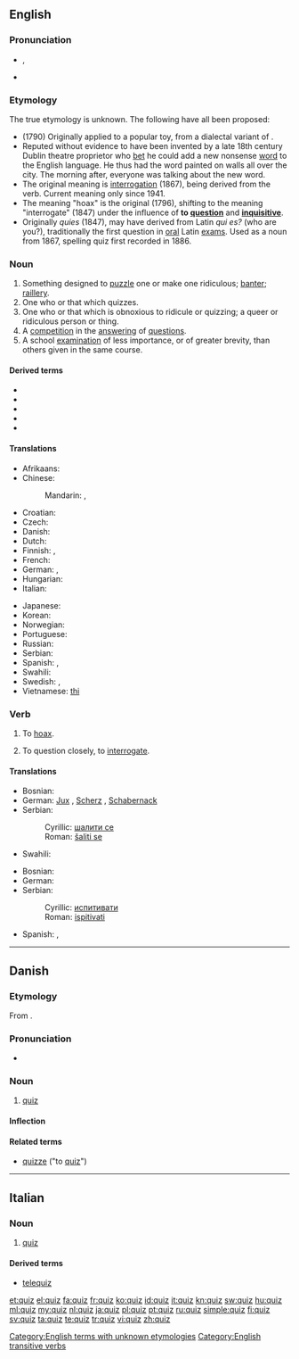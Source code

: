 {{also|Quiz}}
==English==
{{wikipedia}}

===Pronunciation===
* {{IPA|/kwɪz/}}, {{X-SAMPA|/kwIz/}}
* {{rhymes|ɪz}}

===Etymology===
The true etymology is unknown. The following have all been proposed:
* (1790) Originally applied to a popular toy, from a dialectal variant of {{term|whiz|lang=en}}.
* Reputed without evidence to have been invented by a late 18th century Dublin theatre proprietor who [[bet]] he could add a new nonsense [[word]] to the English language. He thus had the word painted on walls all over the city. The morning after, everyone was talking about the new word.
* The original meaning is [[interrogation]] (1867), being derived from the verb. Current meaning only since 1941.
* The meaning "hoax" is the original (1796), shifting to the meaning "interrogate" (1847) under the influence of '''to [[question]]''' and '''[[inquisitive]]'''.
* Originally ''quies'' (1847), may have derived from Latin ''qui es?'' (who are you?), traditionally the first question in [[oral]] Latin [[exam]]s. Used as a noun from 1867, spelling quiz first recorded in 1886.

===Noun===
{{en-noun|quizzes}}

# Something designed to [[puzzle]] one or make one ridiculous; [[banter]]; [[raillery]].
# One who or that which quizzes.
# One who or that which is obnoxious to ridicule or quizzing; a queer or ridiculous person or thing.
# A [[competition]] in the [[answer]]ing of [[question]]s.
# A school [[examination]] of less importance, or of greater brevity, than others given in the same course.

====Derived terms====
* {{l|en|quizzer}}
* {{l|en|quizzery}}
* {{l|en|quizzical}}
* {{l|en|quizzify}}
* {{l|en|quizzy}}

====Translations====
{{trans-top|competition in the answering of questions}}
* Afrikaans: {{t|af|vasvrawedstryd}}
* Chinese:
*: Mandarin: {{t|zh|測驗|sc=Hani}}, {{t|zh|测验|tr=cèyàn|sc=Hani}}
* Croatian: {{t-|hr|kviz|m}}
* Czech: {{t-|cs|kvíz|m}}
* Danish: {{t|da|quiz|c}}
* Dutch: {{t+|nl|quiz}}
* Finnish: {{t-|fi|tietovisa}}, {{t-|fi|tietokilpailu}}
* French: {{t+|fr|quiz|m}}
* German: {{t+|de|Quiz|n}}, {{t-|de|Ratespiel|n}}
* Hungarian: {{t+|hu|kvíz}}
* Italian: {{t-|it|quiz|m}}
{{trans-mid}}
* Japanese: {{t|ja|クイズ|tr=kuizu}}
* Korean: {{t|ko|퀴즈|tr=kwijeu|sc=Hang}}
* Norwegian: {{t-|no|quiz}}
* Portuguese: {{t+|pt|quiz|m}}
* Russian: {{t|ru|викторина|f|tr=viktorína|sc=Cyrl}}
* Serbian: {{t|sr|квиз|m|tr=kviz|sc=Cyrl}}
* Spanish: {{t+|es|prueba|f}}, {{t-|es|quiz|m}}
* Swahili: {{t+|sw|chemsha bongo|xs=Swahili}}
* Swedish: {{t|sv|frågesport|c}}, {{t|sv|frågespel|n}}
* Vietnamese: [[thi]]<!--put this on the Vietnamese page: (meaning [[Test#Noun|test]])-->
{{trans-bottom}}

===Verb===
{{en-verb|quiz|z|es}}

# {{transitive|archaic}} To [[hoax]].
# {{transitive}} To question closely, to [[interrogate]].

====Translations====
{{trans-top|hoax}}
* Bosnian: {{t-|bs|šaliti se}}
* German: [[Jux]] {{m}}, [[Scherz]] {{m}}, [[Schabernack]] {{m}}
* Serbian:
*: Cyrillic: [[шалити се]]
*: Roman: [[šaliti se]]
{{trans-mid}}
* Swahili: {{t+|sw|chemsha bongo|xs=Swahili}}
{{trans-bottom}}

{{trans-top|interrogate}}
* Bosnian: {{t-|bs|ispitivati}}
* German: {{t+|de|ausfragen}}
* Serbian:
*: Cyrillic: [[испитивати]]
*: Roman: [[ispitivati]]
{{trans-mid}}
* Spanish: {{t+|es|probar}}, {{t+|es|examinar}}
{{trans-bottom}}

[[Category:English terms with unknown etymologies]]
[[Category:English transitive verbs]]

----

==Danish==

===Etymology===
From {{etyl|en|da}} {{term|quiz|lang=en}}.

===Pronunciation===
* {{IPA|/kvis/|[kʰvis]|lang=da}}

===Noun===
{{da-noun|stem=quizz|en|er}}

# [[quiz#English|quiz]] {{gloss|competition in the answering of questions}}

====Inflection====
{{da-noun-infl|stem=quizz|en|er|4=quiz'}}

====Related terms====
* [[quizze]] ("to [[quiz#English|quiz]]")

----

==Italian==

===Noun===
{{head|it|noun|g=m}} {{inv}}

# [[#English|quiz]]

====Derived terms====
* [[telequiz]]

[[et:quiz]]
[[el:quiz]]
[[fa:quiz]]
[[fr:quiz]]
[[ko:quiz]]
[[id:quiz]]
[[it:quiz]]
[[kn:quiz]]
[[sw:quiz]]
[[hu:quiz]]
[[ml:quiz]]
[[my:quiz]]
[[nl:quiz]]
[[ja:quiz]]
[[pl:quiz]]
[[pt:quiz]]
[[ru:quiz]]
[[simple:quiz]]
[[fi:quiz]]
[[sv:quiz]]
[[ta:quiz]]
[[te:quiz]]
[[tr:quiz]]
[[vi:quiz]]
[[zh:quiz]]